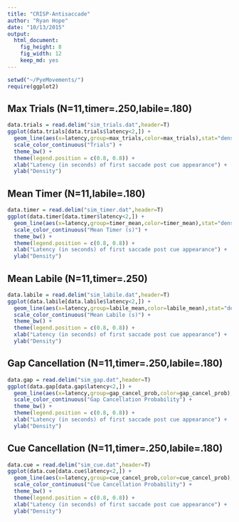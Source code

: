 ```yaml
---
title: "CRISP-Antisaccade"
author: "Ryan Hope"
date: "10/13/2015"
output: 
  html_document: 
    fig_height: 8
    fig_width: 12
    keep_md: yes
---
```


```r
setwd("~/PyeMovements/")
require(ggplot2)
```

## Max Trials (N=11,timer=.250,labile=.180)
 
```r
data.trials = read.delim("sim_trials.dat",header=T)
ggplot(data.trials[data.trials$latency<2,]) + 
  geom_line(aes(x=latency,group=max_trials,color=max_trials),stat="density",size=1.25) +
  scale_color_continuous("Trials") + 
  theme_bw() +
  theme(legend.position = c(0.8, 0.8)) +
  xlab("Latency (in seconds) of first saccade post cue appearance") +
  ylab("Density")
```

## Mean Timer (N=11,labile=.180)

```r
data.timer = read.delim("sim_timer.dat",header=T)
ggplot(data.timer[data.timer$latency<2,]) + 
  geom_line(aes(x=latency,group=timer_mean,color=timer_mean),stat="density",size=1.25) +
  scale_color_continuous("Mean Timer (s)") + 
  theme_bw() +
  theme(legend.position = c(0.8, 0.8)) +
  xlab("Latency (in seconds) of first saccade post cue appearance") +
  ylab("Density")
```

## Mean Labile (N=11,timer=.250)

```r
data.labile = read.delim("sim_labile.dat",header=T)
ggplot(data.labile[data.labile$latency<2,]) + 
  geom_line(aes(x=latency,group=labile_mean,color=labile_mean),stat="density",size=1.25) +
  scale_color_continuous("Mean Labile (s)") + 
  theme_bw() +
  theme(legend.position = c(0.8, 0.8)) +
  xlab("Latency (in seconds) of first saccade post cue appearance") +
  ylab("Density")
```

## Gap Cancellation (N=11,timer=.250,labile=.180)
 
```r
data.gap = read.delim("sim_gap.dat",header=T)
ggplot(data.gap[data.gap$latency<2,]) + 
  geom_line(aes(x=latency,group=gap_cancel_prob,color=gap_cancel_prob),stat="density",size=1.25) +
  scale_color_continuous("Gap Cancellation Probability") + 
  theme_bw() +
  theme(legend.position = c(0.8, 0.8)) +
  xlab("Latency (in seconds) of first saccade post cue appearance") +
  ylab("Density")
```
 
## Cue Cancellation (N=11,timer=.250,labile=.180)
 
```r
data.cue = read.delim("sim_cue.dat",header=T)
ggplot(data.cue[data.cue$latency<2,]) + 
  geom_line(aes(x=latency,group=cue_cancel_prob,color=cue_cancel_prob),stat="density",size=1.25) +
  scale_color_continuous("Cue Cancellation Probability") + 
  theme_bw() +
  theme(legend.position = c(0.8, 0.8)) +
  xlab("Latency (in seconds) of first saccade post cue appearance") +
  ylab("Density")
```